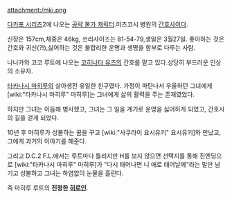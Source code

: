 attachment:/mki.png

[[다카포 시리즈]]2에 나오는 [[공략 불가 캐릭터]].미즈코시 병원의 [[간호사]]이다.

신장은 157cm,체중은 46kg, 쓰리사이즈는 81-54-79,생일은 3월27일.
좋아하는 것은 간호와 귀신(?!),싫어하는 것은 불합리한 운명과 생명을 함부로 다루는 사람.

나나카와 코코 루트에 나오는 [[코히나타 유즈]]의 간호를 맡고 있다.상당히 부드러운 인상의 소유자.

[[타카나시 마히루]]의 살아생전 유일한 친구였다. 가정이 파탄나서 우울하던 그녀에게 [wiki:"타카나시 마히루" 마히루]는 그녀에게 삶의 활력을 주는 존재였었다.

하지만 그녀는 이듬해 병사했고, 그녀는 그 일을 계기로 운명을 싫어하게 되었고, 간호사의 길을 걷게 되었다.

10년 후 마히루가 성불하는 꿈을 꾸고 [wiki:"사쿠라이 요시유키" 요시유키]와 만났고, 그에게 과거의 이야기를 해준다.

그리고 D.C.2 F.L.에서는 루트마다 틀리지만 H를 보지 않으면 선택지를 통해 진엔딩으로 [wiki:"타카나시 마히루" 마히루]가 "다시 태어나면 니 애로 태어날께"라는 말만 남기고 성불하고 그녀는 하염없이 눈물을 흘린다.

즉 마히루 루트의 '''진정한 [[히로인]]'''.
